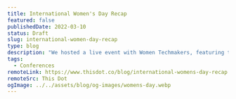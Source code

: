 ---
title: International Women's Day Recap
featured: false
publishedDate: 2022-03-10
status: Draft
slug: international-women-day-recap
type: blog
description: "We hosted a live event with Women Techmakers, featuring talks and a panel discussion on this year's topic: progress over perfection."
tags:
  - Conferences
remoteLink: https://www.thisdot.co/blog/international-womens-day-recap
remoteSrc: This Dot
ogImage: ../../assets/blog/og-images/womens-day.webp
---
